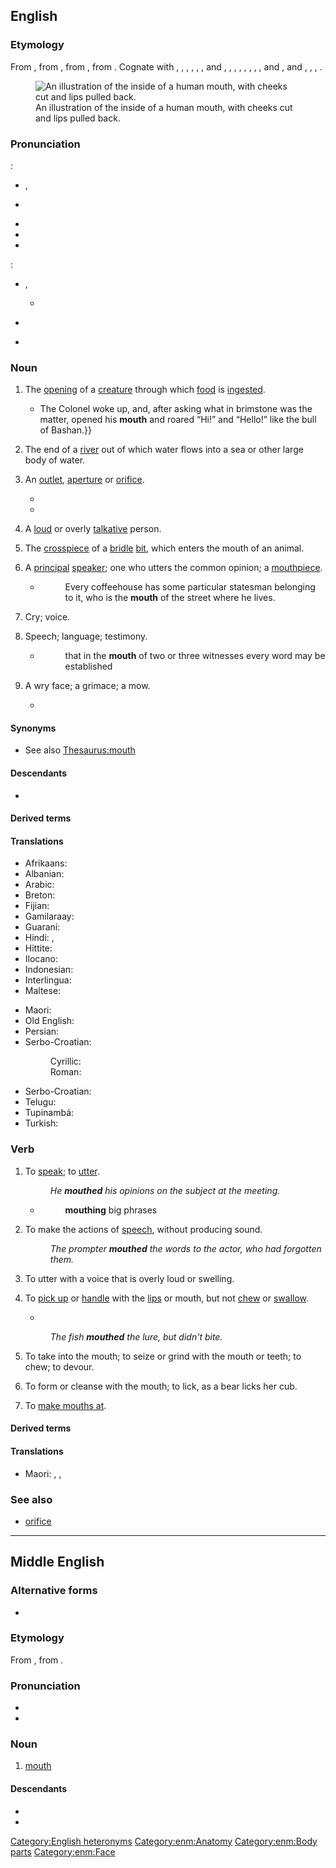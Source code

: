 {{also|mouþ}}
==English==
{{Wiktionary:Picture dictionary/en:head}}
{{wikipedia}}

===Etymology===
From {{inh|en|enm|mouth}}, from {{inh|en|ang|mūþ||mouth, opening, door, gate}}, from {{inh|en|gem-pro|*munþaz||mouth}}, from {{der|en|ine-pro|*ment-||to chew; jaw, mouth}}. Cognate with {{cog|sco|mooth||mouth}}, {{cog|frr|müd}}, {{m|frr|müth}}, {{m|frr|müss||mouth}}, {{cog|fy|mûn||mouth}}, {{cog|nl|mond||mouth}}, {{m|nl|muide||river mouth}} and {{m|nl|mui||riptide}}, {{cog|de|Mund||mouth}}, {{cog|sv|mun||mouth}}, {{cog|no|munn||mouth}}, {{cog|fo|muður}}, {{m|fo|munnur||mouth}}, {{cog|is|munnur||mouth}}, {{cog|got|𐌼𐌿𐌽𐌸𐍃||mouth}}, {{cog|la|mentum||chin}} and {{m|la|mandō||to chew}}, {{cog|grc|μάσταξ||jaws, mouth}} and {{m|grc|μασάομαι||to chew}}, {{cog|sq|mjekër||chin, beard}}, {{cog|cy|mant||jawbone}}, {{cog|hit|||tr=mēni|chin}}.

[[File:Mouth illustration-Otis Archives.jpg|right|thumb|An illustration of the inside of a human mouth, with cheeks cut and lips pulled back.]]

===Pronunciation===
{{qualifier|noun}}:
* {{enPR|mouth}}, {{IPA|en|/maʊθ/}}
* {{a|Canada}} {{IPA|en|/mʌʊθ/}}
* {{audio|en|En-uk-mouth.ogg|Audio (UK)}}
* {{audio|en|en-us-mouth.ogg|Audio (US)}}
* {{rhymes|en|aʊθ}}
{{qualifier|verb}}:
* {{enPR|mou''th''}}, {{IPA|en|/maʊð/}}
** {{audio|en|LL-Q1860 (eng)-Vealhurl-mouth (verb).wav|Audio (UK)}}
* {{a|Canada}} {{IPA|en|/mʌʊθ/|/maʊð/}}
* {{rhymes|en|aʊð}}

===Noun===
{{en-noun}}

# {{lb|en|anatomy}} The [[opening]] of a [[creature]] through which [[food]] is [[ingest]]ed.
#: {{ux|en|"Open your '''mouth''' and say 'aah'," directed the doctor.}}
#* {{quote-book|en|year=1913|author={{w|Joseph C. Lincoln}}|chapter=7| title=[http://openlibrary.org/works/OL5535161W Mr. Pratt's Patients]| passage=I made a speaking trumpet of my hands and commenced to whoop “Ahoy!” and “Hello!” at the top of my lungs. {{...}} The Colonel woke up, and, after asking what in brimstone was the matter, opened his '''mouth''' and roared “Hi!” and “Hello!” like the bull of Bashan.}}
# The end of a [[river]] out of which water flows into a sea or other large body of water.
#: {{ux|en|The '''mouth''' of the river is a good place to go birdwatching in spring and autumn.}}
# An [[outlet]], [[aperture]] or [[orifice]].
#: {{ux|en|The '''mouth''' of a cave}}
#* {{quote-book|en|year=1963|author={{w|Margery Allingham}}|title={{w|The China Governess}}| chapter=1|url=http://openlibrary.org/works/OL2004261W| passage=‘It was called the wickedest street in London and the entrance was just here. I imagine the '''mouth''' of the road lay between this lamp standard and the second from the next down there.’}}
#* {{quote-journal|en|date=2020 August 26|author=Tim Dunn|title=Great railway bores of our time!|journal=Rail|page=42|text=But why give a tunnel '''mouth''' any decoration whatsoever?}}
# {{lb|en|slang}} A [[loud]] or overly [[talkative]] person.
#: {{ux|en|My kid sister is a real '''mouth'''; she never shuts up.}}
# {{lb|en|saddlery}} The [[crosspiece]] of a [[bridle]] [[bit]], which enters the mouth of an animal.
# {{lb|en|obsolete}} A [[principal]] [[speaker]]; one who utters the common opinion; a [[mouthpiece]].
#* {{RQ:Spectator|IV|403|12 June 1712}}
#*: Every coffeehouse has some particular statesman belonging to it, who is the '''mouth''' of the street where he lives.
# {{lb|en|obsolete}} Cry; voice.
#: {{rfquotek|en|Dryden}}
# {{lb|en|obsolete}} Speech; language; testimony.
#* {{RQ:KJV|Matthew|18|16}}
#*: that in the '''mouth''' of two or three witnesses every word may be established
# {{lb|en|obsolete}} A wry face; a grimace; a mow.
#* {{RQ:Shakespeare Midsummer|III|ii|passage=Counterfeit sad looks, / Make '''mouths''' upon me when I turn my back.}}

====Synonyms====
* See also [[Thesaurus:mouth]]

====Descendants====
* {{desc|srn|mofo}}

====Derived terms====
{{lookfrom|mouth}}
{{rel4|en
|a closed mouth gathers no feet
|a closed mouth catches no flies
|[[all mouth and pants]]/[[all mouth and trousers|trousers]]
|[[all mouth and no pants]]/[[all mouth and no trousers|trousers]]
|all mouth
|all one's taste is in one's mouth
|Alnmouth
|[[ass-to-mouth]]/[[ATM]]
|Avonmouth
|Axmouth
|badmouth
|bad taste in one's mouth
|bellmouth
|big mouth
|blabbermouth
|born with a silver spoon in one's mouth
|broadmouth
|Burnmouth
|butter wouldn't melt in someone's mouth
|Cockermouth
|cottonmouth
|dirty mouth
|don't look a gift horse in the mouth
|down in the mouth
|dragon's mouth
|dry mouth
|Eyemouth
|fishmouth
|flannelmouth
|flutemouth
|foam at the mouth
|[[foot-and-mouth]]/[[foot and mouth]]
|frogmouth
|froth at the mouth
|goalmouth
|Greymouth
|guttermouth
|headmouth
|hand-foot-and-mouth disease
|hand-to-mouth
|horse's mouth
|keep one's mouth shut
|largemouth
|Levenmouth
|Lossiemouth
|[[loudmouth]]/[[loud-mouth]]
|[[loudmouthed]]/[[loud-mouthed]]
|Lynemouth
|Monmouth
|motor mouth
|mouth bow
|mouth-breather
|mouthbreathing
|mouthbrooder
|[[mouthed]]/[[-mouthed]]
|mouther
|mouthfeel
|mouth-footed
|mouth harp
|mouth-made
|mouth of a sailor
|mouth mirror
|mouthful
|mouthguard
|mouthless
|mouthlike
|mouthly
|mouth music
|mouth off
|mouth organ
|mouthpart
|mouthpiece
|mouth-to-mouth
|mouthwash
|[[mouthwatering]]/[[mouth-watering]]
|mouthy
|out of the mouths of babes
|pipemouth
|poormouth
|potty mouth
|put one's foot in one's mouth
|put one's money where one's mouth is
|put words in someone's mouth
|Redesmouth
|redmouth
|river mouth
|run off at the mouth
|saltmouth
|scabby mouth
|sea mouth
|shoot off at the mouth
|shoot one's mouth off
|shut one's mouth
|smallmouth
|[[smash-mouth]]/[[smashmouth]]
|straight from the horse's mouth
|suckermouth
|trench mouth
|Tweedmouth
|Tynemouth
|Uskmouth
|warmouth
|wash your mouth out
|watch your mouth
|word of mouth
|wrymouth
}}

====Translations====
{{trans-top|the opening of a creature through which food is ingested}}
{{multitrans|data=
* Abenaki: {{tt|abe|mdon}}
* Abkhaz: {{tt|ab|аҿырҟьара}}, {{tt|ab|аҿы}}
* Acehnese: {{tt|ace|babah}}
* Adyghe: {{tt|ady|жэ}}
* Afar: {{tt|aa|afa}}
* Afrikaans: {{tt+|af|mond}}
* Ainu: {{tt|ain|チャル|tr=caro}}, {{tt|ain|チャロ|tr=caro}}, {{tt|ain|パロ|tr=paro}}
* Akkadian: {{tt|akk|𒅗|tr=pû}}
* Alabama: {{tt|akz|ichokhalbi}}
* Albanian: {{tt+|sq|gojë|f}}
* Alviri-Vidari: {{tt|avd|دان|tr=dān}} {{qualifier|Vidari}}
* Amharic: {{tt+|am|አፍ}}, {{tt|am|አንደበት}}
* Apache:
*: Western Apache: {{tt|apw|bizéʼ}}
* Arabic: {{tt+|ar|فَم|m}}, {{tt|ar|خَشْم|m}}, {{tt|ar|فُو|m}}, {{tt|ar|فُوهَة|f}}
*: Egyptian Arabic: {{tt|arz|بق|tr=boʿ}}
*: Gulf Arabic: {{tt|arz|ثم|tr=ṯamm}}, {{tt|arz|حلج|tr=ḥalj}}
*: Iraqi Arabic: {{tt|arz|حلگ|tr=ḥaleg}}
*: Lebanese Arabic: {{tt|arz|تم|tr=temm}}
*: Moroccan Arabic: {{tt|arz|فم|tr=fumm}}, {{tt|ary|فا|tr=fā}}
* Aragonese: {{tt|an|boca|f}}
* Aramaic: {{tt|arc|ܦܘܡܐ}}
* Armenian: {{tt+|hy|բերան}}, {{tt+|hy|երախ}} {{qualifier|of an animal}}
* Aromanian: {{tt+|rup|gurã}}
* Assamese: {{tt|as|মুখ}}
* Asturian: {{tt+|ast|boca|f}}
* Avar: {{tt|av|кӏал}}
* Avestan: {{tt|ae|𐬂𐬢𐬵𐬁𐬥𐬋}}, {{tt|ae|𐬁𐬵}}, {{tt|ae|𐬂𐬢𐬵}}
* Aymara: {{tt|ay|laka}}
* Aynu: {{tt|aib|car}}
* Azerbaijani: {{tt+|az|ağız}}
* Balanta-Ganja: {{tt|bjt|muntung}}
* Baluchi: {{tt|bal|دپ|tr=dap}}, {{tt|bal|دف|tr=daf}}
* Bambara: {{tt|bm|da}}
* Bashkir: {{tt|ba|ауыҙ}}
* Basque: {{tt+|eu|aho}}
* Bau Bidayuh: {{tt|sne|boba}}
* Belarusian: {{tt+|be|рот|m}}, {{tt|be|ву́сны|n-p}} {{qualifier|archaic or poetic}}
* Bengali: {{tt|bn|মুখ}}
* Bikol Central: {{tt|bcl|ngimot}}
* Bislama: {{tt|bi|maot}}
* Borôro: {{tt|bor|ogwa}}
* Breton: {{tt+|br|genoù|m}}
* Bribri: {{tt|bzd|krö|m}}
* Brunei Malay: {{tt|kxd|mulut}}
* Bulgarian: {{tt+|bg|уста́|f}}
* Burmese: {{tt+|my|ပါးစပ်}}
* Buryat: {{tt|bua|аман}} {{qualifier|Russian Buryat}}
* Catalan: {{tt+|ca|boca|f}}
* Cebuano: {{tt|ceb|baba}}
* Central Atlas Tamazight: {{tt|tzm|ⵉⵎⵉ|m}}
* Central Melanau: {{tt|mel|bebak}}
* Chamicuro: {{tt|ccc|awana}}
* Chechen: {{tt|ce|батт}}
* Chepang: {{tt|cdm|काम्‌}}, {{tt|cdm|मोङ्‌}}
* Cherokee: {{tt|chr|ᎠᎰᎵ}}
* Cheyenne: {{tt|chy|-ahtsená}}
* Chhattisgarhi: {{t-needed|hne}}
* Chichewa: {{tt|ny|kamwa}}
* Chickasaw: {{tt|cic|iti}}
* Chinese:
*: Cantonese: {{tt|yue|口|tr=hau2}}, {{tt|yue|嘴|tr=zeoi2}}
*: Dungan: {{tt|dng|зуй}}, {{tt|dng|ку}}
*: Hakka: {{tt|yue|口|tr=khéu}}, {{tt|hak|嘴|tr=choi}}
*: Jin: {{tt|cjy|嘴|tr=zui2}}
*: Mandarin: {{tt+|cmn|嘴|tr=zuǐ}}, {{tt+|cmn|口|tr=kǒu}}, {{tt+|cmn|嘴巴|tr=zuǐbā}}
*: Min Dong: {{tt|cdo|喙|tr=chói, ché̤ṳ}}
*: Min Nan: {{tt+|nan|喙|tr=chhuì}}, {{tt|nan|口|tr=kháu}}
*: Wu: {{tt|wuu|嘴|tr=tsr}}
* Chukchi: {{tt|ckt|йыкыргын|tr=jykyrgyn}}
* Chuvash: {{tt|cv|ҫӑвар}}
* Coptic: {{tt|cop|ⲣⲟ|m}}, {{tt|cop|ⲣⲱⲟⲩ|p}}
* Cornish: {{tt|kw|ganow}}
* Corsican: {{tt+|co|bocca|f}}, {{tt+|co|bucca|f}}, {{tt|co|bucchi}}
* Cree:
*: Plains Cree: {{tt|crk|mitōn}}
*: Woods Cree: {{tt|cr|ᒥᑑᐣ}}
* Crimean Tatar: {{tt|crh|ağız}}
* Czech: {{tt+|cs|ústa|n-p}} {{qualifier|especially human}}, {{tt+|cs|pusa|f}} {{qualifier|informal}}, {{tt+|cs|tlama|f}} {{qualifier|especially animal}}
* Dakota: {{tt|dak|i}}
* Dalmatian: {{tt|dlm|buca|f}}
* Danish: {{tt+|da|mund|c}}, {{tt|da|kæft|c}}
* Dhivehi: {{tt|dv|އަނގަ}}
* Dinka: {{tt|din|thok}}
* Dongxiang: {{tt|sce|aman}}
* Dutch: {{tt+|nl|mond|m}}, {{qualifier|of animals}} {{tt+|nl|bek|m}}, {{tt+|nl|muil|m}}
* Dzongkha: {{tt|dz|ཁ}}
* Eastern Mari: {{tt|chm|умша}}
* Egyptian: {{t-egy|r|m|h=r:Z1}}
* Elfdalian: {{tt|ovd|munn|m}}
* Emilian: {{tt|egl|bóca|f}}, {{tt|egl|bòca|f}}, {{tt|egl|båcca|f}} {{qualifier|Bolognese}}
* Erzya: {{tt|myv|курго}}
* Esperanto: {{tt+|eo|buŝo}}
* Estonian: {{tt+|et|suu}}
* Even: {{tt|eve|амӈа}}
* Evenki: {{tt|evn|амӈа}}
* Ewe: {{tt|ee|nu|n}}
* Extremaduran: {{tt|ext|boca|f}}
* Farefare: {{tt|gur|nõorɛ}}
* Faroese: {{tt|fo|muður|m}}, {{tt|fo|munnur|m}}
* Fiji Hindi: {{tt+|hif|muh}}
* Fijian: {{tt|fj|gusu}}
* Finnish: {{tt+|fi|suu}}
* Franco-Provençal: {{tt|frp|botse|f}}, {{tt|frp|botcha|f}}, {{tt|frp|boche|f}}
* French: {{tt+|fr|bouche|f}} {{qualifier|human}}, {{tt+|fr|gueule|f}} {{qualifier|animal}}
*: Gallo: {{tt+|fr|góll}}, {{tt+|fr|goule}}
* Friulian: {{tt|fur|bocje|f}}, {{tt|fur|bočhe|f}}
* Gagauz: {{tt|gag|aaz}}
* Galician: {{tt+|gl|boca|f}}, {{tt|gl|buso|m}}
* Gamilaraay: {{tt|kld|ngaay}}, {{tt|kld|ngay}}
* Georgian: {{tt+|ka|პირი}}
* German: {{tt+|de|Mund|m}}, {{tt+|de|Maul|n}} {{qualifier|of animals}}, {{tt+|de|Gosche|f}}/{{tt|de|Gosch|f}}/{{tt+|de|Gusche|f}}
*: Alemannic German: {{tt|gsw|Muul|n}}, {{tt|gsw|Schnure}}, {{tt|gsw|Gosche}}
*: Bavarian: {{tt|bar|Babbn}}, {{tt|bar|Letschn}}, {{tt|bar|May}}, {{tt|bar|Goschn}}
*: Central Franconian: {{tt|gmw-cfr|Mond|m}}, {{tt|gmw-cfr|Muhl|m}}, {{tt|gmw-cfr|Möngksche|n}} (diminutive), {{tt|gmw-cfr|Schnüß|f}}
*: East Central German: {{tt|gmw-ecg|Gusche}}
*: Rhine Franconian: {{tt|gmw-rfr|Gosche}}
* Gothic: {{tt|got|𐌼𐌿𐌽𐌸𐍃|m}}
* Greek: {{tt+|el|στόμα|n}}
*: Ancient: {{tt|grc|στόμα|n}}, {{tt|grc|στύμα|n}} {{qualifier|Aeolic}}, {{tt|grc|μάσταξ|m}}
*: Griko: {{tt|grk-ita|lemò|m}}
* Greenlandic: {{tt|kl|qaneq}}
* Guaraní: {{tt|gn|juru}}
* Gujarati: {{tt+|gu|મુખ|m}}
* Haitian Creole: {{tt|ht|bouch}}
* Hausa: {{tt+|ha|baki}}
* Hawaiian: {{tt|haw|waha}}
* Hebrew: {{tt+|he|פֶּה|m|tr=pe}}
* Hindi: {{tt+|hi|मुँह|m}}, {{tt+|hi|मुख|m}}
* Hittite: {{tt|hit|𒀀𒄿𒅖|tr=aiš|n}}
* Hopi: {{tt|hop|moʼa}}
* Hungarian: {{tt+|hu|száj}}
* Icelandic: {{tt+|is|munnur|m}}, {{tt+|is|kjaftur}} {{qualifier|vulgar}} {{g|m}}
* Ido: {{tt+|io|boko}}
* Igbo: {{tt|ig|onu}}
* Ilocano: {{tt|ilo|ngiwat}}
* Indonesian: {{tt+|id|mulut}}
* Ingrian: {{tt|izh|suu}}
* Ingush: {{tt|inh|баге}}
* Interlingua: {{tt+|ia|bucca}}
* Interlingue: {{tt|ie|bocca}}
* Inuktitut: {{tt|iu|ᖃᓂᖅ}}
* Inupiaq: {{tt|ik|qaniq}}
* Iranun: {{tt|ill|ngari'}}
* Irish: {{tt+|ga|béal|m}}, {{tt+|ga|béala|p}}
* Istro-Romanian: {{tt|ruo|gúrę|f}}
* Italian: {{tt+|it|bocca|f}}
* Japanese: {{tt+|ja|口|tr=[[くち]], kuchi}}
* Jarawa: {{t|anq|ən-imun}}
* Javanese: {{tt+|jv|cocot}}, {{tt+|jv|cangkem}}
* Kabardian: {{tt|kbd|жьэ}}
* Kabuverdianu: {{tt|kea|bóka}}
* Kalmyk: {{tt|xal|амн}}
* Kannada: {{tt+|kn|ಬಾಯ್}}, {{tt+|kn|ಬಾಯಿ}}
* Kanowit: {{tt|kxn|jawai}}
* Kapampangan: {{tt|pam|asbuk}}
* Karachay-Balkar: {{tt|krc|аууз|tr=awuz}}
* Karakalpak: {{tt|kaa|awız}}
* Karelian: {{tt|krl|suu}}
* Kashubian: {{tt|csb|gãba}}
* Kaurna: {{tt|zku|taa, naparta}}
* Kazakh: {{tt+|kk|ауыз}}
* Ket: {{tt|ket|қө|tr=qö}}
* Khakas: {{tt|kjh|аас}}, {{tt|kjh|ахсы}}
* Khmer: {{tt+|km|មាត់}}
* Kikuyu: {{tt|ki|kanua}}
* Kimaragang: {{tt|kqr|kabang}}
* Klallam: {{tt|clm|cúcən}}
* Komi-Permyak: {{tt|koi|ӧм}}
* Komi-Zyrian: {{tt|kpv|вом}}
* Kongo: {{tt|kg|munoko}}
* Konkani: {{tt|kok|तोंड|tr=tonDa}}
* Korean: {{tt+|ko|입}}
* Kumyk: {{tt|kum|авуз|tr=awuz}}
* Kurdish:
*: Central Kurdish: {{tt+|ckb|دەم}}
*: Laki: {{tt+|lki|دەم}}
*: Northern Kurdish: {{tt+|kmr|dev|m}}
*: Southern Kurdish: {{tt+|sdh|دەم}}
* Kyrgyz: {{tt+|ky|ооз}}
* Ladin: {{tt|lld|bocia|f}}
* Ladino:
*: Hebrew: {{tt|lad|בוקה|f}}
*: Roman: {{tt|lad|boka|f}}
* Lak: {{tt|lbe|кьацӏ}}
* Lakota: {{tt|lkt|i}}
* Lao: {{tt+|lo|ປາກ}}
* Latgalian: {{tt|ltg|mute|f}}
* Latin: {{tt+|la|ōs|n}}
* Latvian: {{tt+|lv|mute|f}}
* Laz: {{tt|lzz|პიჯი}}
{{trans-mid}}
* Lezgi: {{tt|lez|сив}}
* Ligurian: {{tt|lij|bocca|f}}
* Limburgish: {{tt+|li|móndj|m}}, {{tt|li|mónd|m}}
* Lingala: {{tt|ln|monɔkɔ}}
* Lithuanian: {{tt+|lt|burna|f}}, {{tt|lt|nasrai|m-p}} {{qualifier|derogatively}}
* Livonian: {{tt|liv|sū}}
* Lombard: {{tt|lmo|boca|f}} {{qualifier|boca, buca}}
* Lotud: {{tt|dtr|kabang}}
* Low German:
*: Dutch Low Saxon: {{tt|nds-nl|moond}}
*: German Low German: {{tt+|nds-de|Mund}}, {{tt+|nds-de|Muul}}
* Luhya: {{tt|luy|kumunwa}}
* Luxembourgish: {{tt|lb|Mond}}
* Lü: {{tt|khb|ᦔᦱᧅ}}
* Macedonian: {{tt|mk|у́ста|f}}
* Malagasy: {{tt+|mg|vava}}
* Malay: {{tt+|ms|mulut}}
* Malayalam: {{tt+|ml|വായ}}
* Maltese: {{tt|mt|ħalq|m}}; {{tt|mt|fomm|m}}
* Manchu: {{tt|mnc|ᠠᠩᡤᠠ}}
* Mansi: {{tt|mns|сӯп}}
* Manx: {{tt|gv|beeal}}, {{tt|gv|gob}}
* Maori: {{tt|mi|māngai}}, {{tt|mi|waha}}, {{tt|mi|pūahatanga}}
* Mapudungun: {{tt|arn|wün}}, {{tt|arn|wən}}
* Marathi: {{tt|mr|मुख|m}}, {{tt|mr|तोंड}}
* Megleno-Romanian: {{tt|ruq|gura|f}}
* Mirandese: {{tt|mwl|boca|f}}
* Moksha: {{tt|mdf|курга}}
* Mon: {{tt|mnw|ပါၚ်}}
* Mongolian: {{tt+|mn|ам}}
* Moore: {{tt|mos|noore}}
* Nahuatl: {{tt|nah|kamajtli}}, {{tt+|nah|camatl}}
* Nama: {{tt|naq|ams}}
* Navajo: {{tt|nv|azééʼ}}
* Ndonga: {{tt|ng|okana}}
* Neapolitan: {{tt|nap|vocca|f}}
* Nepali: {{tt|ne|मुख}}
* Newar: {{tt|new|म्हुतु}}
* Nganasan: {{tt|nio|ӈаӈ|tr=ñañ}}
* Ngarrindjeri: {{tt|nay|tore}}
* Nogai: {{tt|nog|авыз}}
* Norman: {{tt|nrf|bouoche|f}} {{qualifier|Jersey}}
* Northern Sotho: {{tt|nso|molomo}}
* Northern Thai: {{t-needed|nod}}
* Norwegian: {{tt+|no|munn|m}}, {{tt+|no|kjeft}}
* Nottoway-Meherrin: {{tt|nwy|eskaharant}}
* Novial: {{tt|nov|boke}}
* Occitan: {{tt+|oc|boca|f}}, {{tt|oc|bouco}} {{qualifier|Provençal}}
* Ojibwe: {{q|my mouth}} {{tt|oj|indoon}}
* Old Dutch: {{tt|odt|mund}}, {{tt|odt|munt}}
* Old English: {{tt|ang|mūþ|m}}
* Old French: {{tt|fro|buche|f}}
* Old Frisian: {{tt|ofs|mūth}}, {{tt|ofs|mund}}, {{tt|ofs|mond}}
* Old High German: {{tt|goh|mund}}
* Old Norse: {{tt|non|muðr}}, {{tt|non|munnr}}
* Old Prussian: {{tt|prg|āustā}}
* Old Saxon: {{tt|osx|mūth}}
* Old Turkic: {{tt|otk|𐰍𐰕}}
* Oromo: {{tt+|om|afaan}}
* Ossetian: {{tt|os|ком}}, {{tt|os|дзых}}
* Ottoman Turkish: {{tt|ota|آغز|tr=ağız}}, {{tt|ota|آغیز|tr=ağız}}, {{tt|ota|دهان|tr=dehân}}, {{tt|ota|دهن|tr=dehen}}, {{tt|ota|فم|tr=fem}}
* Palu'e: {{tt|ple|wêwa}}
* Pangasinan: {{tt|pag|sangi}}
* Pashto: {{tt+|ps|خوله|f|tr=xwlë}}
* Pennsylvania German: {{tt|pdc|Maul}}
* Persian: {{tt+|fa|دهان|tr=dahân}}, {{tt+|fa|دهن|tr=dahan}} {{qualifier|colloquial or archaic}}
* Phoenician: {{tt|phn|𐤐}}
* Picard: {{tt|pcd|bouque}}
* Piedmontese: {{tt|pms|boca|f}}
* Polish: {{qualifier|human}} {{tt+|pl|usta|p}}, {{qualifier|animal}} {{tt+|pl|paszcza|f}}, {{tt+|pl|gęba|f}}
* Portuguese: {{tt+|pt|boca|f}}
* Punjabi:
*: Gurmukhi: {{tt|pa|ਮੁਖ}}, {{tt|pa|ਮੂੰਹ}}
*: Shahmukhi: {{tt+|pnb|مکھ|tr=mukh}}, {{tt|pnb|مونہ|tr=mū̃h}}
* Quechua: {{tt+|qu|simi}}
*: Canka Quechua: {{tt+|qu|simi}}
*: Wanka Quechua: {{tt|qu|şimi}}
*: Waiwaş Quechua: {{tt|qu|şimi}}
*: Ecuadorian Kichwa: {{tt|qu|shimi}}
*: Southern Quechua: {{tt+|qu|simi}}
* Rajasthani: {{tt|raj|मुखड़ौ|tr=mukhṛau}}, {{tt|raj|मूंडौ|tr=mū̃ḍau}}
* Rapa Nui: {{tt|rap|haha}}
* Romanian: {{tt+|ro|gură|f}}
*: Cyrillic: {{tt|ro|гурэ|f}}
* Romansch: {{tt|rm|bucca|f}}, {{tt|rm|buca|f}} {{qualifier|Sutsilvan dialect}}, {{tt|rm|buocha|f}} {{qualifier|Puter dialect}}, {{tt|rm|bocca|f}} {{qualifier|Vallader dialect}}
* Rungus: {{tt|drg|kabbang}}
* Russian: {{tt+|ru|рот|m}}, {{tt+|ru|уста́|n-p}} {{qualifier|poetic}}, {{tt+|ru|пасть|f}} {{qualifier|of animals, rude for people}}
* Rusyn: {{tt|rue|рот}}, {{tt|rue|писок}}, {{tt|rue|уста}}
* Rwanda-Rundi: {{tt|rw|umunwa|c3|c4}}
* Sabah Bisaya: {{tt|bsy|kabang}}
* Sami:
*: Inari: {{tt|smn|njälmi}}
*: Kildin: {{tt|se|ня̄лльм|tr=nyāllʼm}}
*: Northern: {{tt|se|njálbmi}}
*: Skolt: {{tt|sms|njäʹlmm}}
*: Southern: {{tt|sma|njaelmie}}
* Samoan: {{tt|sm|gutu}}
* Sanskrit: {{tt+|sa|आस्|n}}, {{tt+|sa|मुख|n}}, {{tt+|sa|च्युप|m}}
* Santali: {{tt|sat|moca}}, {{tt|sat|ᱢᱚᱪᱟ}}
* Sardinian: {{tt|sc|buca|f}}, {{tt|sc|bucca|f}}
* Saterland Frisian: {{tt|stq|Muule}}
* Scots: {{tt|sco|mooth}}, {{tt|sco|gab}}, {{tt|sco|geggie}}
* Scottish Gaelic: {{tt|gd|beul|m}}, {{qualifier|animal or pejorative}} {{tt|gd|craos}}
* Sekapan: {{tt|skp|banah}}
* Serbo-Croatian:
*: Cyrillic: {{tt|sh|у́ста|n-p}}
*: Roman: {{tt+|sh|ústa|n-p}}
* Shan: {{tt+|shn|ပၢၵ်ႇ}}
* Sherpa: {{tt|xsr|ख|tr=ka}}
* Shona: {{tt|sn|muromo}}
* Shor: {{tt|cjs|аас|tr=aas}}, {{tt|cjs|ақсы|tr=aqsı}}
* Sicilian: {{tt+|scn|bucca|f}}, {{tt+|scn|vucca|f}}
* Sikkimese: {{t-needed|sip}}
* Silesian: {{tt|szl|usta}}
* Sindhi: {{tt|sd|ٻوٿ|alt=ٻُوٿُ|tr=ḇūthu|m}}
* Sinhalese: {{tt+|si|කට}}
* Slovak: {{tt+|sk|ústa|n-p}}
* Slovene: {{tt+|sl|usta|n-p}}
* Somali: {{tt+|so|af}}
* Sorbian:
*: Lower Sorbian: {{tt|dsb|guba|f}}
*: Upper Sorbian: {{tt|hsb|huba|f}}
* Sotho: {{tt|st|molomo}}
* Southern Altai: {{tt|alt|оос}}
* Spanish: {{tt+|es|boca|f}}
* Sranan Tongo: {{tt|srn|mofo}}
* Sumerian: {{tt|sux|𒅗|ts=ka}}
* Sundanese: {{tt+|su|baham}}
* Swabian: {{tt|swg|Gosch}}
* Swahili: {{tt+|sw|kinywa|c7|c8}}
* Swazi: {{tt+|ss|umlomo|c3|c4}}
* Swedish: {{tt+|sv|mun|m}}, {{tt+|sv|käft|c}}
* Sãotomense: {{tt|cri|boka}}
* Tabasaran: {{tt|tab|ушв}}
* Tagal Murut: {{tt|mvv|kabang}}, {{tt|mvv|kavang}}, {{tt|mvv|munung}}
* Tagalog: {{tt+|tl|bibig}}, {{tt|tl|bunganga}}
* Tahitian: {{tt|ty|vaha}}
* Tajik: {{tt+|tg|даҳон}}
* Tambunan Dusun: {{tt|kzt|kabang}}
* Tamil: {{tt+|ta|வாய்}}
* Taos: {{tt|twf|łòmų́ną}}
* Tatar: {{tt+|tt|авыз}}
* Telugu: {{tt+|te|నోరు}}
* Tetum: {{tt|tet|ibun}}
* Thai: {{tt+|th|ปาก}}
* Tibetan: {{tt|bo|ཁ}}
* Tigrinya: {{tt|ti|አፍ}}
* Timugon Murut: {{tt|tih|kavang}}
* Tocharian B: {{tt|txb|koyṃ}}
* Tok Pisin: {{tt|tpi|maus}}
* Tongan: {{t-needed|to}}
* Tsakonian: {{tt|tsd|τθούμα|n}}, {{tt|tsd|τ̒ούμα|n}}
* Tswana: {{tt+|tn|molomo}}
* Tundra Nenets: {{tt|yrk|няʼ|tr=nya'}}, {{tt|yrk|няʼн|tr=nya'n}}
* Tupinambá: {{tt|tpn|îuru}}
* Turkish: {{tt+|tr|ağız}}
* Turkmen: {{tt+|tk|agyz}}
* Tuscarora: {{tt|tus|-hskahręw}}, {{tt|tus|-ihskahręw}}
* Tuvan: {{tt|tyv|аас}}
* Udmurt: {{tt|udm|ым}}
* Ugaritic: {{tt|uga|𐎔}}
* Ukrainian: {{tt|uk|рот|m}}
* Urdu: {{tt|ur|منہ|m|tr=mũh}}, {{tt|ur|مکھ|m|tr=mukh}}
* Uyghur: {{tt+|ug|ئېغىز}}
* Uzbek: {{tt+|uz|ogʻiz}}
* Venetian: {{tt+|vec|boca|f}}
* Veps: {{tt|vep|suu}}
* Vietnamese: {{tt+|vi|miệng}}, {{tt+|vi|mồm}}
* Volapük: {{tt+|vo|mud}}, {{tt+|vo|mudil}} {{qualifier|diminutive}}
* Votic: {{tt|vot|suu}}
* Võro: {{tt|vro|suu}}
* Walloon: {{tt+|wa|boke|f}}
* Waray-Waray: {{tt|war|bàbà}}, {{tt|war|hi-wa}}
* Welsh: {{tt+|cy|ceg}}, {{tt+|cy|cegau|m-p}}
* West Coast Bajau: {{tt|bdr|boa'}}
* West Flemish: {{tt|vls|mond}}
* West Frisian: {{tt|fy|mûle}}
* Westrobothnian: {{tt|gmq-bot|mónn|m}}
* White Hmong: {{tt|mww|qhov ncauj}}
* Winnebago: {{tt|win|ii}}
* Wiradhuri: {{tt|wrh|ngany}}
* Wolof: {{tt|wo|gémmiñ}}
* Xhosa: {{tt|xh|umlomo}}
* Yagara: {{tt|yxg|dhambur}}
* Yagnobi: {{tt|yai|рах|tr=rax}}
* Yakut: {{tt|sah|айах}}
* Yami: {{tt|tao|vivi}}
* Yiddish: {{tt|yi|מויל|n}}
* Yoruba: {{tt|yo|ẹnu}}
* Yucatec Maya: {{tt|yua|chiʼ}}
* Yup'ik: {{tt|esu|qaneq}}
* Zazaki: {{tt|zza|fek}}
* Zealandic: {{tt|zea|mond|m}}, {{tt|zea|muul|m}} {{qualifier|with animals or vulgar}}
* Zhuang: {{tt|za|bak}}
* Zulu: {{tt+|zu|umlomo|c3|c4}}
{{trans-bottom}}

{{trans-top|an outlet, aperture or orifice}}
* Armenian: {{tt+|hy|բերան}}
* Bashkir: {{tt|ba|тишек}}, {{tt|ba|ауыҙ}}
* Bulgarian: {{tt+|bg|вход|m}}, {{tt+|bg|отвор|m}}
* Catalan: {{tt+|ca|boca|f}}, {{tt|ca|embocadura|f}}, {{tt|ca|desembocadura|f}}
* Cebuano: {{tt|ceb|babababa}}, {{tt|ceb|baba}}
* Estonian: {{tt+|et|suu}}
* Finnish: {{tt+|fi|suu}}
* French: {{tt+|fr|embouchure|f}}
* German:
*: Central Franconian: {{tt|gmw-cfr|Öffnong|f}}
* Greek:
*: Ancient: {{tt|grc|στόμα|n}}
*: Modern: {{tt+|el|στόμιο|n}}
* Icelandic: {{tt+|is|munnur|m}}, {{tt+|is|op|n}}
* Irish: {{tt+|ga|béal|m}}
* Italian: {{tt|it|imboccatùra|f}}, {{tt|it|imbócco|m}}
* Kurdish:
*: Central Kurdish: {{tt+|ckb|زارک}}
* Latvian: {{tt|lv|atvere|f}}
{{trans-mid}}
* Lithuanian: {{tt|lt|žiotys|f-p}}, {{tt+|lt|anga|f}}
* Macedonian: {{tt|mk|о́твор|m}}
* Maori: {{tt|mi|kōtore}} {{qualifier|of a lake}}, {{tt|mi|whara|tr=of a musical instrument}}, {{tt|mi|ihi}} {{qualifier|of a cave}}, {{tt|mi|kōngutu}}
* Pashto: {{tt+|ps|خوله|f|tr=xwlə}}
* Persian: {{tt+|fa|دهانه|tr=dahâne}}, {{tt+|fa|سوراخ|tr=surâx}}
* Polish: {{tt+|pl|otwór|m}}, {{tt+|pl|ujście|n}}, {{tt+|pl|wylot|m}}
* Portuguese: {{tt+|pt|boca}}, {{tt+|pt|entrada}}, {{tt+|pt|orifício|f}}
* Romanian: {{tt+|ro|gură|f}}, {{tt+|ro|orificiu|n}}, {{tt+|ro|deschizătură|f}}
* Russian: {{tt+|ru|отве́рстие|n}}, {{tt+|ru|у́стье|n}}
* Scottish Gaelic: {{tt|gd|beul|m}}
* Slovene: {{tt+|sl|ustje|n}}
* Spanish: {{tt+|es|boca|f}}, {{tt+|es|entrada|f}}, {{tt+|es|desembocadura|f}}, {{tt+|es|orificio|m}}
* Swahili: {{tt+|sw|mdomo}}
* Swedish: {{tt+|sv|mynning}}
* Uyghur: {{tt+|ug|ئېغىز}}
{{trans-bottom}}

{{trans-top|the end of a river out of which water flows}}
* Armenian: {{tt+|hy|բերան}}
* Bashkir: {{tt|ba|тамаҡ}}
* Bengali: {{tt|bn|মোহানা}}
* Berber:
*: Tashelhit: {{tt|shi|asfi|m}}
* Brunei Malay: {{tt|kxd|kuala}}, {{tt|kxd|muara}}
* Bulgarian: {{tt+|bg|устие|n}}
* Burmese: {{tt+|my|မြစ်ပေါက်}}, {{tt+|my|အဝ}}
* Catalan: {{tt|ca|desembocadura|f}}
* Cebuano: {{tt|ceb|sabang}}, {{tt|ceb|babababa}}, {{tt|ceb|baba}} (sa suba, wahig)
* Chinese:
*: Mandarin: {{tt+|cmn|河口|tr=hékǒu}}
* Czech: {{tt+|cs|ústí|n}}
* Danish: {{tt+|da|udmunding|c}}
* Dutch: {{tt+|nl|monding|f}}, {{tt|nl|riviermond|m}}, {{tt|nl|muide|f}}
* Esperanto: {{tt|eo|marenfluejo}}, {{tt|eo|enfluejo}}
* Estonian: {{tt+|et|suu}}
* Finnish: {{tt+|fi|suu}}
* French: {{tt+|fr|embouchure|f}}
* Galician: {{tt+|gl|foz|f}}, {{tt|gl|desembocadura|f}}
* German: {{tt+|de|Mündung|f}}
*: Central Franconian: {{tt|gmw-cfr|Möndong|f}}
* Greek: {{tt+|el|εκβολές|f-p}}
*: Ancient: {{tt|grc|ἐκβολή|f}}, {{tt|grc|ἀπέρευξις|f}}, {{tt|grc|προμολή|f}}
* Hawaiian: {{tt|haw|muliwai}}
* Hungarian: {{tt+|hu|torkolat}}, {{tt+|hu|folyótorkolat}}
* Icelandic: {{tt+|is|mynni|n}}
* Indonesian: {{tt+|id|muara}}
* Irish: {{tt+|ga|béal|m}}
{{trans-mid}}
* Italian: {{tt+|it|foce|f}}
* Japanese: {{tt+|ja|河口|tr=かこう, kakō}}
* Khmer: {{tt+|km|មុខ|tr=muk}}
* Korean: {{tt+|ko|하구}}, {{tt+|ko|河口}}
* Latvian: {{tt+|lv|grīva|f}}
* Lithuanian: {{tt|lt|žiotys|f-p}}
* Macedonian: {{tt|mk|у́стие|n}}
* Malay: {{tt|ms|muara}}
* Maltese: {{tt|mt|bokka|f}}
* Maori: {{tt|mi|wahapū}}, {{tt|mi|ngutuawa}}, {{tt|mi|pūau}}, {{tt|mi|pūwaha}}, {{tt|mi|koniu}}, {{tt|mi|kōngutu}}
* Moore: {{tt|mos|kʋl-nao-satmẽ}}
* Norwegian:
*: Bokmål: {{tt|nb|munning|m|f}}
*: Nynorsk: {{tt|nn|munning|m|f}}
* Pashto: {{tt+|ps|خوله|f|tr=xwlë}}
* Polish: {{tt+|pl|ujście|n}}
* Portuguese: {{tt+|pt|foz|f}}, {{tt+|pt|embocadura|f}}
* Romanian: {{tt+|ro|gură|f}}
* Russian: {{tt+|ru|у́стье|n}}
* Samoan: {{tt|sm|mulivai}}
* Scottish Gaelic: {{tt|gd|beul|m}}
* Serbo-Croatian: {{tt+|sh|ušće|n}}
* Slovak: {{tt|sk|ústie}}
* Slovene: {{tt+|sl|ustje|n}}
* Spanish: {{tt+|es|desembocadura|f}}
* Swahili: {{tt+|sw|mdomo}}
* Swedish: {{tt+|sv|mynning|c}}, {{tt|sv|åmynning|c}}, {{tt+|sv|flodmynning|c}}
* Ukrainian: {{tt+|uk|ги́рло|n}}
}}<!-- close {{multitrans}} -->
{{trans-bottom}}

{{checktrans-top}}
* Afrikaans: {{t+check|af|mond}}
* Albanian: {{t+check|sq|gojë|f}}
* Arabic: {{t+check|ar|فَم}}
* Breton: {{t+check|br|genoù|m}}
* Fijian: {{t-check|fj|gusu}}
* Gamilaraay: {{t-check|kld|ngaay}}
* Guaraní: {{t-check|gn|juru}}
* Hindi: {{t-check|hi|मुंह}}, {{t+check|hi|मुख}}
* Hittite: {{t-check|hit||tr=aiš|n}}
* Ilocano: {{t-check|ilo|ngiwat}}
* Indonesian: {{t+check|id|mulut}}
* Interlingua: {{t+check|ia|bucca}}
* Maltese: {{t-check|mt|ħalq}}
{{trans-mid}}
* Maori: {{t-check|mi|waha}}
* Old English: {{t-check|ang|muð|m}}
* Persian: {{t+check|fa|دهان|tr=dahân}}
* Serbo-Croatian:
*: Cyrillic: {{t-check|sh|уста|n-p}}
*: Roman: {{t+check|sh|usta|n-p}}
* Serbo-Croatian: {{t+check|sh|usta|n-p}}
* Telugu: {{t+check|te|నోరు}}
* Tupinambá: {{t-check|tpn|îuru}}
* Turkish: {{t+check|tr|ağız}}
{{trans-bottom}}

===Verb===
{{en-verb}}

# {{lb|en|transitive}} To [[speak]]; to [[utter]].
#: ''He '''mouthed''' his opinions on the subject at the meeting.''
#* {{RQ:Hare Guesses}}
#*: '''mouthing''' big phrases
# {{lb|en|transitive}} To make the actions of [[speech]], without producing sound.
#: ''The prompter '''mouthed''' the words to the actor, who had forgotten them.''
# {{lb|en|transitive}} To utter with a voice that is overly loud or swelling.
# {{lb|en|transitive}} To [[pick up]] or [[handle]] with the [[lips]] or mouth, but not [[chew]] or [[swallow]].
#* {{quote-book|en|year=1973|author={{w|Thomas Pynchon}}| title={{w|Gravity's Rainbow}}| passage= Everyone is kind of aroused, Thanatz is sitting up on the bar having his own as yet unsheathed penis '''mouthed''' by one of the white-gloved Wends.}}
#: ''The fish '''mouthed''' the lure, but didn't bite.''
# {{lb|en|obsolete}} To take into the mouth; to seize or grind with the mouth or teeth; to chew; to devour.
#: {{rfquotek|en|Dryden}}
# {{lb|en|obsolete}} To form or cleanse with the mouth; to lick, as a bear licks her cub.
#: {{rfquotek|en|Sir Thomas Browne}}
# {{lb|en|obsolete}} To [[make mouths at]].
#: {{rfquotek|en|R. Blair}}

====Derived terms====
{{rel4|en
|badmouth
}}

====Translations====
{{trans-top|to move the lips as if saying something}}
* Maori: {{t|mi|tametame}}, {{t|mi|kōtamu}}, {{t|mi|kōtamutamu}}
{{trans-mid}}
{{trans-bottom}}

===See also===
* [[orifice]]

[[Category:English heteronyms]]

----

==Middle English==

===Alternative forms===
* {{alter|enm|mouþ|muþ|mouthe|muð|mouþe}}

===Etymology===
From {{inh|enm|ang|mūþ}}, from {{inh|enm|gem-pro|*munþaz}}.

===Pronunciation===
* {{IPA|enm|/muːθ/}}
* {{rhymes|enm|uːθ}}

===Noun===
{{enm-noun}}

# [[#English|mouth]]

====Descendants====
* {{desc|en|mouth}}
* {{desc|sco|mooth}}

[[Category:enm:Anatomy]]
[[Category:enm:Body parts]]
[[Category:enm:Face]]